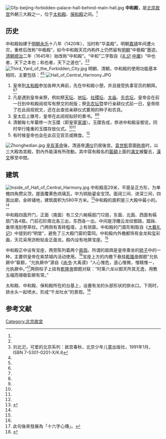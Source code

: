 {{Coord|39.9178|116.397004|type:landmark_region:CN-11_source:GoogleMaps|display=title}}
[[File:Gfp-beijing-forbidden-palace-hall-behind-main-hall.jpg|thumb]]
'''中和殿'''，是[[北京故宫|北京故宫]]外朝三大殿之一，位于[[太和殿|太和殿]]、[[保和殿|保和殿]]之间。<ref name=zhd/>

==历史==
中和殿始建于[[明朝|明朝]][[永樂_(明朝)|永乐]]十八年（1420年），当时称“华盖殿”。明朝[[嘉靖|嘉靖]]年间遭火灾，重修后改称“中极殿”，如今中和殿天花内构件上仍然留有[[明朝|明朝]]“中极殿”墨迹。[[清朝|清朝]][[顺治|顺治]]二年（1645年）始改称“中和殿”。“中和”二字取自《[[礼记|礼记]]·[[中庸|中庸]]》“中也者，天下之本也；和也者，天下之道也”。<ref name=zhd/><ref name="可爱北京">刘北汜，可爱的北京系列：故宫春秋，北京少年儿童出版社，1991年1月，ISBN 7-5301-0201-X/K.6</ref>
[[File:Third_Yard_of_the_Forbidden_City.jpg|thumb]]
明朝、清朝，中和殿的使用功能基本相同，主要包括：<ref name=zhd/><ref name="可爱北京"/>
[[File:Hall_of_Central_Harmony.JPG|thumb]]
#皇帝到[[太和殿|太和殿]]参加各种大典前，先在中和殿小憩，并且接受执事官员的朝拜。<ref name=zhd/><ref name="可爱北京"/>
#凡是遇到皇帝亲祭，例如祭[[天坛|天坛]]、[[地坛|地坛]]、[[社稷坛|社稷坛]]、[[太庙|太庙]]、[[先农坛|先农坛]]，皇帝会在前一日到中和殿阅视写有祭文的祝版；祭[[先农坛|先农坛]]暨举行亲耕仪式前一日，皇帝除了在此阅视祝文，还在此查验亲耕仪式要用的种子和农具。
#皇太后上徽号，皇帝在此阅视拟好的奏书。<ref name=zhd/><ref name="可爱北京"/>
#清朝每七年纂修一次玉牒（即皇家[[家谱|家谱]]）。玉牒告成，恭进中和殿呈御览，同时举行隆重的玉牒存放仪式。<ref name=zhd/><ref name="可爱北京"/>
#有时候皇帝也会在此召见官员或赐食。<ref name="可爱北京"/>
[[File:Zhonghedian.jpg|thumb]]
[[辛亥革命|辛亥革命]]後，清遜帝[[溥仪|溥仪]]仍居後宮。[[袁世凱|袁世凱]]意圖[[袁世凱称帝|称帝]]时，以三大殿為宮殿，對內外裝潢有所改動。其中寫有殿名的[[匾額|匾額]]上面的[[滿文|滿文]]被鑿去，[[漢文|漢文]]移至中間。

==建筑==
[[File:Inside_of_Hall_of_Central_Harmony.jpg|thumb]]
中和殿高29米，平面呈正方形，为单檐四角攒尖顶，屋面覆黄色琉璃瓦，中为铜胎鎏金宝顶。面阔三间、进深三间，四面出廊，金砖铺地，建筑面积为580平方米。<ref name=zhd>{{Cite web |url=http://www.dpm.org.cn/China/phoweb/BuildingPage/1/B484.htm |title=中和殿，故宫博物院，于2014-11-18查阅 |accessdate=2009-05-13 |archive-date=2007-05-30 |archive-url=https://web.archive.org/web/20070530064123/http://www.dpm.org.cn/China/phoweb/BuildingPage/1/B484.htm |dead-url=yes }}</ref>中和殿的面积是三大殿中最小的。<ref name="可爱北京"/>

中和殿四面开门，正面（南面）有三交六椀槅扇门12扇，东面、北面、西面有槅扇门各4扇。门前石阶南北各三出，东西各一出，中间是浮雕云龙纹御路，踏跺、垂带浅刻卷草纹。门两侧有青砖槛墙，上有琐窗。中和殿的门窗形制取自《[[大戴礼记|大戴礼记]]》中提到的“明堂”，避免了三大殿门窗的雷同。中和殿内外檐都饰有金龙和玺彩画，天花采用沥粉贴金正面龙。殿内设有地屏宝座。<ref name=zhd/>

中和殿正中设有宝座，两旁陈列着两个[[肩舆|肩舆]]。所谓的肩舆是皇帝乘坐的[[轿子|轿子]]中的一种，主要供皇帝在紫禁城内活动使用。<ref name="可爱北京"/>宝座上方的内檐下悬挂[[乾隆帝|乾隆帝]]御题“允执厥中”匾额，“允执厥中”源自《[[尚书_(书)|尚书]]·大禹谟》“人心惟危，道心惟微，惟精惟一，允执厥中。”<ref>此句後來發展為「十六字心傳」。</ref>两侧柱子上挂有[[乾隆帝|乾隆帝]]御题对联：“时乘六龙以御天所其无逸，用敷五福而锡极彰厥有常。”

太和殿、中和殿、保和殿所在的台基上，设置有龙的头部形状的排水口。下雨时，排水头一起喷水，形成“千龙吐水”的景观。<ref name="探秘">{{Cite web |url=http://bjaround.lotour.com/s/20091111/n399723.shtml |title=探秘紫禁城之千龙吐水 云龙石雕，乐途旅游网，2009-11-11 |accessdate=2010-09-23 |archive-date=2010-01-05 |archive-url=https://web.archive.org/web/20100105113119/http://bjaround.lotour.com/s/20091111/n399723.shtml |dead-url=yes }}</ref>

==参考文献==
{{commons category|Hall of Central Harmony (Forbidden City)}}
{{reflist}}

{{Geographic Location
|西北 =
|北 =  [[保和殿|保和殿]]
|東北 = 
|西 = 
|中央 = '''中和殿'''
|東 =
|西南 =
|南 =[[太和殿|太和殿]]
|東南 =
}}
{{北京中轴线}}

[[Category:北京故宮|Category:北京故宮]]